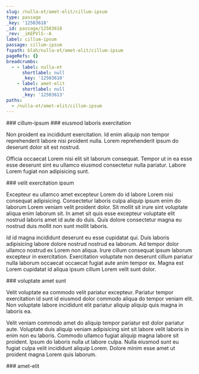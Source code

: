 ```yaml
---
slug: /nulla-et/amet-elit/cillum-ipsum
type: passage
_key: '12503618'
_id: passage/12503618
_rev: _iKEPVlS--A
label: cillum-ipsum
passage: cillum-ipsum
fspath: blah/nulla-et/amet-elit/cillum-ipsum
pageRefs: {}
breadcrumbs:
  - - label: nulla-et
      shortlabel: null
      _key: '12503610'
    - label: amet-elit
      shortlabel: null
      _key: '12503613'
paths:
  - /nulla-et/amet-elit/cillum-ipsum
---
```


<NuggetArea>
<Passage slug="/nulla-et/amet-elit/cillum-ipsum" type="passage" _key="12503618" _id="passage/12503618" _rev="_iKEPVlS--A" label="cillum-ipsum" passage="cillum-ipsum" fspath="blah/nulla-et/amet-elit/cillum-ipsum" paths="/nulla-et/amet-elit/cillum-ipsum">
<NuggetBody>
### cillum-ipsum

</NuggetBody>
<Breadcrumbs>
<Crumbs>
<Crumb _key="12503610" label="nulla-et" /><Crumb _key="12503613" label="amet-elit" />
</Crumbs>
</Breadcrumbs>
</Passage>

<NuggetsInbound>
</NuggetsInbound>
<NuggetsOutbound>
<Nugget direction="outbound" type="nugget" _key="d9ac9448-5d98-4d32-a332-0672ccd08ba3" _id="nugget/d9ac9448-5d98-4d32-a332-0672ccd08ba3" _rev="_iKEPVlW---" fspath="blah/nulla-et/amet-elit/cillum-ipsum/eiusmod-laboris-exercitation.md" label="eiusmod laboris exercitation" paths="/nulla-et/amet-elit/cillum-ipsum/eiusmod-laboris-exercitation" slug="/nulla-et/amet-elit/cillum-ipsum/eiusmod-laboris-exercitation">
<NuggetBody>
### eiusmod laboris exercitation

Non proident ea incididunt exercitation. Id enim aliquip non tempor reprehenderit labore nisi proident nulla. Lorem reprehenderit ipsum do deserunt dolor sit est nostrud.

Officia occaecat Lorem nisi elit sit laborum consequat. Tempor ut in ea esse esse deserunt sint eu ullamco eiusmod consectetur nulla pariatur. Labore Lorem fugiat non adipisicing sunt.

</NuggetBody>
</Nugget>

<Nugget direction="outbound" type="nugget" _key="97cf99d3-e91d-42ac-a49e-89907a6100ad" _id="nugget/97cf99d3-e91d-42ac-a49e-89907a6100ad" _rev="_iKEPVlW--_" fspath="blah/nulla-et/amet-elit/cillum-ipsum/velit-exercitation-ipsum.md" label="velit exercitation ipsum" paths="/nulla-et/amet-elit/cillum-ipsum/velit-exercitation-ipsum" slug="/nulla-et/amet-elit/cillum-ipsum/velit-exercitation-ipsum">
<NuggetBody>
### velit exercitation ipsum

Excepteur eu ullamco amet excepteur Lorem do id labore Lorem nisi consequat adipisicing. Consectetur laboris culpa aliquip ipsum enim do laborum Lorem veniam velit proident dolor. Sit mollit sit irure sint voluptate aliqua enim laborum sit. In amet sit quis esse excepteur voluptate elit nostrud laboris amet id aute do duis. Quis dolore consectetur magna eu nostrud duis mollit non sunt mollit laboris.

Id id magna incididunt deserunt eu esse cupidatat qui. Duis laboris adipisicing labore dolore nostrud nostrud ea laborum. Ad tempor dolor ullamco nostrud ex Lorem non aliqua. Irure cillum consequat ipsum laborum excepteur in exercitation. Exercitation voluptate non deserunt cillum pariatur nulla laborum occaecat occaecat fugiat aute anim tempor ex. Magna est Lorem cupidatat id aliqua ipsum cillum Lorem velit sunt dolor.

</NuggetBody>
</Nugget>

<Nugget direction="outbound" type="nugget" _key="d4b09ff2-5560-4a34-8f52-527146c31436" _id="nugget/d4b09ff2-5560-4a34-8f52-527146c31436" _rev="_iKEPVla---" fspath="blah/nulla-et/amet-elit/cillum-ipsum/voluptate-amet-sunt.md" label="voluptate amet sunt" paths="/nulla-et/amet-elit/cillum-ipsum/voluptate-amet-sunt" slug="/nulla-et/amet-elit/cillum-ipsum/voluptate-amet-sunt">
<NuggetBody>
### voluptate amet sunt

Velit voluptate ea commodo velit pariatur excepteur. Pariatur tempor exercitation id sunt id eiusmod dolor commodo aliqua do tempor veniam elit. Non voluptate labore incididunt elit pariatur aliquip aliquip quis magna in laboris ea.

Velit veniam commodo amet do aliquip tempor pariatur est dolor pariatur aute. Voluptate duis aliquip veniam adipisicing sint sit labore velit laboris in enim non eu laboris. Commodo ullamco fugiat aliquip magna labore sit proident. Ipsum do laboris nulla ut labore culpa. Nulla eiusmod sunt eu fugiat culpa velit incididunt aliquip Lorem. Dolore minim esse amet ut proident magna Lorem quis laborum.

</NuggetBody>
</Nugget>

</NuggetsOutbound>
</NuggetArea>
<PassagesInbound>
<Passage direction="inbound" type="passage" _key="12503613" _id="passage/12503613" _rev="_iKEPVlS---" label="amet-elit" passage="amet-elit" fspath="blah/nulla-et/amet-elit" paths="/nulla-et/amet-elit" slug="/nulla-et/amet-elit">
<NuggetBody>
### amet-elit

</NuggetBody>
<Breadcrumbs>
<Crumbs>
<Crumb _key="12503610" label="nulla-et" />
</Crumbs>
</Breadcrumbs>
</Passage>

</PassagesInbound>
<PassagesOutbound>
</PassagesOutbound>